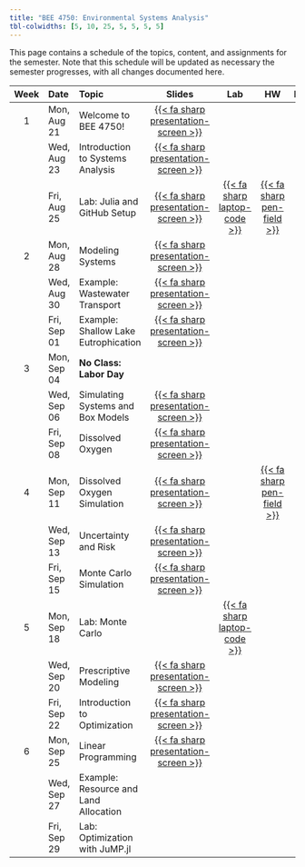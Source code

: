 ```yaml
---
title: "BEE 4750: Environmental Systems Analysis"
tbl-colwidths: [5, 10, 25, 5, 5, 5, 5]
---
```


This page contains a schedule of the topics, content, and assignments for the semester.
Note that this schedule will be updated as necessary the semester progresses, with all changes documented here.

::: column-screen-inset-right
| Week | Date        | Topic | Slides | Lab | HW | Project |
:-----:|:------------|:------|:------:|:--:|:---:|:--:|:-------:|
| 1    | Mon, Aug 21 | Welcome to BEE 4750! | [{{< fa sharp presentation-screen >}}](slides/lecture01-1.qmd){target="_blank"}  | | | |
|      | Wed, Aug 23 | Introduction to Systems Analysis | [{{< fa sharp presentation-screen >}}](slides/lecture01-2.qmd){target="_blank"}   | | | | 
|      | Fri, Aug 25 | Lab: Julia and GitHub Setup | [{{< fa sharp presentation-screen >}}](slides/lecture01-3.qmd){target="_blank"} | [{{< fa sharp laptop-code >}}](labs/lab01/lab01.qmd) |  [{{< fa sharp pen-field >}}](hw/hw01/hw01.qmd) | | 
| 2    | Mon, Aug 28 | Modeling Systems | [{{< fa sharp presentation-screen >}}](slides/lecture02-1.qmd){target="_blank"} | | | |
|      | Wed, Aug 30 | Example: Wastewater Transport | [{{< fa sharp presentation-screen >}}](slides/lecture02-2.qmd){target="_blank"} | | | | 
|      | Fri, Sep 01 | Example: Shallow Lake Eutrophication | [{{< fa sharp presentation-screen >}}](slides/lecture02-3.qmd){target="_blank"} | | | |
| 3    | Mon, Sep 04 | **No Class: Labor Day** | | | |
|       | Wed, Sep 06 | Simulating Systems and Box Models | [{{< fa sharp presentation-screen >}}](slides/lecture03-2.qmd){target="_blank"} | | | |
|      | Fri, Sep 08 | Dissolved Oxygen | [{{< fa sharp presentation-screen >}}](slides/lecture03-3.qmd){target="_blank"} | |  | | 
|   4  | Mon, Sep 11 | Dissolved Oxygen Simulation | [{{< fa sharp presentation-screen >}}](slides/lecture04-1.qmd){target="_blank"} | | [{{< fa sharp pen-field >}}](hw/hw02/hw02.qmd) | |
|     | Wed, Sep 13 | Uncertainty and Risk |  [{{< fa sharp presentation-screen >}}](slides/lecture04-2.qmd){target="_blank"} | | | |
|    | Fri, Sep 15 | Monte Carlo Simulation | [{{< fa sharp presentation-screen >}}](slides/lecture04-3.qmd){target="_blank"} | | | |
|  5    | Mon, Sep 18 | Lab: Monte Carlo | | [{{< fa sharp laptop-code >}}](labs/lab02/lab02.qmd) | | |
|     | Wed, Sep 20 | Prescriptive Modeling | [{{< fa sharp presentation-screen >}}](slides/lecture05-2.qmd){target="_blank"}  | | | |
|    | Fri, Sep 22 | Introduction to Optimization | [{{< fa sharp presentation-screen >}}](slides/lecture05-3.qmd){target="_blank"} | | | |
|  6    | Mon, Sep 25 | Linear Programming | [{{< fa sharp presentation-screen >}}](slides/lecture06-1.qmd){target="_blank"} | | | |
|     | Wed, Sep 27 | Example: Resource and Land Allocation | | | | |
|      | Fri, Sep 29 | Lab: Optimization with JuMP.jl | | | | |

:::
